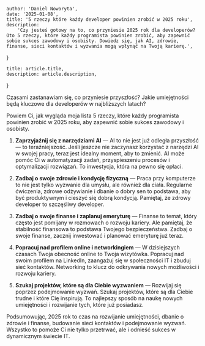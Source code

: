 
    author: 'Daniel Noworyta',
    date: '2025-01-08',
    title: '5 rzeczy które każdy developer powinien zrobić w 2025 roku',
    description:
        'Czy jesteś gotowy na to, co przyniesie 2025 rok dla developerów? Oto 5 rzeczy, które każdy programista powinien zrobić, aby zapewnić sobie sukces zawodowy i osobisty. Dowiedz się, jak AI, zdrowie, finanse, sieci kontaktów i wyzwania mogą wpłynąć na Twoją karierę.',
}

    title: article.title,
    description: article.description,
}


Czasami zastanawiam się, co przyniesie przyszłość? Jakie umiejętności będą kluczowe dla developerów w najbliższych latach?

Powiem Ci, jak wygląda moja lista 5 rzeczy, które każdy programista powinien zrobić w 2025 roku, aby zapewnić sobie sukces zawodowy i osobisty.

1. **Zaprzyjaźnij się z narzędziami AI** — AI to nie jest już odległa przyszłość — to teraźniejszość. Jeśli jeszcze nie zaczynasz korzystać z narzędzi AI w swojej pracy, teraz jest idealny moment, aby to zmienić. AI może pomóc Ci w automatyzacji zadań, przyspieszeniu procesów i optymalizacji rozwiązań. To inwestycja, która na pewno się opłaci.

2. **Zadbaj o swoje zdrowie i kondycję fizyczną** — Praca przy komputerze to nie jest tylko wyzwanie dla umysłu, ale również dla ciała. Regularne ćwiczenia, zdrowe odżywianie i dbanie o dobry sen to podstawa, aby być produktywnym i cieszyć się dobrą kondycją. Pamiętaj, że zdrowy developer to szczęśliwy developer.

3. **Zadbaj o swoje finanse i zaplanuj emeryturę** — Finanse to temat, który często jest pomijany w rozmowach o rozwoju kariery. Ale pamiętaj, że stabilność finansowa to podstawa Twojego bezpieczeństwa. Zadbaj o swoje finanse, zacznij inwestować i planować emeryturę już teraz.

4. **Popracuj nad profilem online i networkingiem** — W dzisiejszych czasach Twoja obecność online to Twoja wizytówka. Popracuj nad swoim profilem na LinkedIn, zaangażuj się w społeczności IT i zbuduj sieć kontaktów. Networking to klucz do odkrywania nowych możliwości i rozwoju kariery.

5. **Szukaj projektów, które są dla Ciebie wyzwaniem** — Rozwijaj się poprzez podejmowanie wyzwań. Szukaj projektów, które są dla Ciebie trudne i które Cię inspirują. To najlepszy sposób na naukę nowych umiejętności i rozwijanie tych, które już posiadasz.

Podsumowując, 2025 rok to czas na rozwijanie umiejętności, dbanie o zdrowie i finanse, budowanie sieci kontaktów i podejmowanie wyzwań. Wszystko to pomoże Ci nie tylko przetrwać, ale i odnieść sukces w dynamicznym świecie IT.